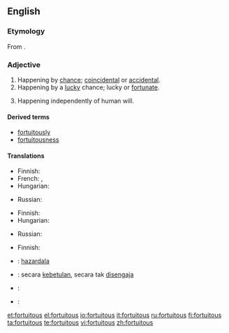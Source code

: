 ==English==

===Etymology===
From {{etyl|la}} {{term|fortuitus|fōrtuītus|lang=la}}.

===Adjective===
{{en-adj}}

# Happening by [[chance]]; [[coincidental]] or [[accidental]].
# Happening by a [[lucky]] chance; lucky or [[fortunate]].
# {{legal}} Happening independently of human will.

====Derived terms====
* [[fortuitously]]
* [[fortuitousness]]

====Translations====
{{trans-top|happening by chance, not necessarily a lucky one}}
* Finnish: {{t-|fi|sattumanvarainen}}
*French: {{t+|fr|fortuit|m}}, {{t+|fr|fortuite|f}}
* Hungarian: {{t+|hu|váratlan}}
{{trans-mid}}
* Russian: {{t+|ru|неожиданный|tr=n'eožídannyj|sc=Cyrl}}
{{trans-bottom}}

{{trans-top|happening by a lucky chance}}
* Finnish: {{t+|fi|onnekas}}
* Hungarian: {{t+|hu|véletlen}}
{{trans-mid}}
* Russian: {{t+|ru|случайный|tr=slučájnyj|sc=Cyrl}}
{{trans-bottom}}

{{trans-top|law: happening independently of human will}}
* Finnish: {{t+|fi|tahaton}}
{{trans-mid}}
{{trans-bottom}}

{{checktrans-top}}
* {{ttbc|Ido}}: [[hazardala]]
* {{ttbc|Indonesian}}: secara [[betul|kebetulan]], secara tak [[sengaja|disengaja]]
{{trans-mid}}
* {{ttbc|Japanese}}: {{t|ja|偶然|tr=[[ぐうぜん]], gūzen|sc=Jpan}}
* {{ttbc|Portuguese}}: {{t|pt|fortuito}}
{{trans-bottom}}

[[et:fortuitous]]
[[el:fortuitous]]
[[io:fortuitous]]
[[it:fortuitous]]
[[ru:fortuitous]]
[[fi:fortuitous]]
[[ta:fortuitous]]
[[te:fortuitous]]
[[vi:fortuitous]]
[[zh:fortuitous]]